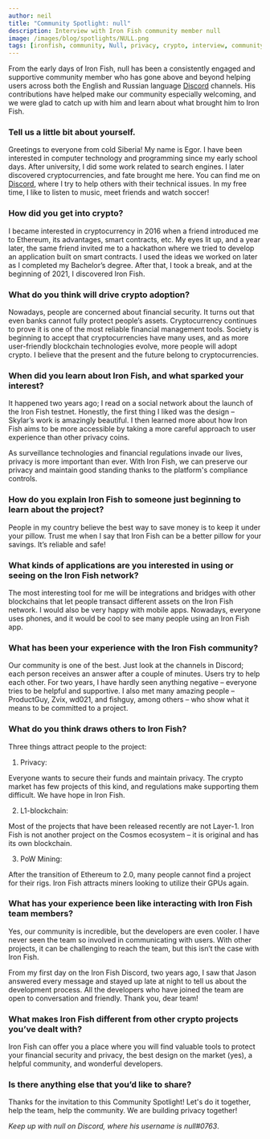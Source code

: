 ```yaml
---
author: neil
title: "Community Spotlight: null"
description: Interview with Iron Fish community member null
image: /images/blog/spotlights/NULL.png
tags: [ironfish, community, Null, privacy, crypto, interview, community-highlight]
---
```


From the early days of Iron Fish, null has been a consistently engaged and supportive community member who has gone above and beyond helping users across both the English and Russian language [Discord](https://discord.com/invite/EkQkEcm8DH) channels. His contributions have helped make our community especially welcoming, and we were glad to catch up with him and learn about what brought him to Iron Fish.

### Tell us a little bit about yourself.

Greetings to everyone from cold Siberia! My name is Egor. I have been interested in computer technology and programming since my early school days. After university, I did some work related to search engines. I later discovered cryptocurrencies, and fate brought me here. You can find me on [Discord](https://discord.ironfish.network/), where I try to help others with their technical issues. In my free time, I like to listen to music, meet friends and watch soccer!

### How did you get into crypto?

I became interested in cryptocurrency in 2016 when a friend introduced me to Ethereum, its advantages, smart contracts, etc. My eyes lit up, and a year later, the same friend invited me to a hackathon where we tried to develop an application built on smart contracts. I used the ideas we worked on later as I completed my Bachelor’s degree. After that, I took a break, and at the beginning of 2021, I discovered Iron Fish.

### What do you think will drive crypto adoption?

Nowadays, people are concerned about financial security. It turns out that even banks cannot fully protect people’s assets. Cryptocurrency continues to prove it is one of the most reliable financial management tools. Society is beginning to accept that cryptocurrencies have many uses, and as more user-friendly blockchain technologies evolve, more people will adopt crypto. I believe that the present and the future belong to cryptocurrencies.

### When did you learn about Iron Fish, and what sparked your interest?

It happened two years ago; I read on a social network about the launch of the Iron Fish testnet. Honestly, the first thing I liked was the design – Skylar’s work is amazingly beautiful. I then learned more about how Iron Fish aims to be more accessible by taking a more careful approach to user experience than other privacy coins.

As surveillance technologies and financial regulations invade our lives, privacy is more important than ever. With Iron Fish, we can preserve our privacy and maintain good standing thanks to the platform's compliance controls.

### How do you explain Iron Fish to someone just beginning to learn about the project?

People in my country believe the best way to save money is to keep it under your pillow. Trust me when I say that Iron Fish can be a better pillow for your savings. It’s reliable and safe!

### What kinds of applications are you interested in using or seeing on the Iron Fish network?

The most interesting tool for me will be integrations and bridges with other blockchains that let people transact different assets on the Iron Fish network. I would also be very happy with mobile apps. Nowadays, everyone uses phones, and it would be cool to see many people using an Iron Fish app.

### What has been your experience with the Iron Fish community?

Our community is one of the best. Just look at the channels in Discord; each person receives an answer after a couple of minutes. Users try to help each other. For two years, I have hardly seen anything negative – everyone tries to be helpful and supportive. I also met many amazing people – ProductGuy, Zvix, wd021, and fishguy, among others – who show what it means to be committed to a project.

### What do you think draws others to Iron Fish?

Three things attract people to the project:

1) Privacy:

Everyone wants to secure their funds and maintain privacy. The crypto market has few projects of this kind, and regulations make supporting them difficult. We have hope in Iron Fish.

2) L1-blockchain:

Most of the projects that have been released recently are not Layer-1. Iron Fish is not another project on the Cosmos ecosystem – it is original and has its own blockchain.

3) PoW Mining:

After the transition of Ethereum to 2.0, many people cannot find a project for their rigs. Iron Fish attracts miners looking to utilize their GPUs again.

### What has your experience been like interacting with Iron Fish team members?

Yes, our community is incredible, but the developers are even cooler. I have never seen the team so involved in communicating with users. With other projects, it can be challenging to reach the team, but this isn’t the case with Iron Fish.

From my first day on the Iron Fish Discord, two years ago, I saw that Jason answered every message and stayed up late at night to tell us about the development process. All the developers who have joined the team are open to conversation and friendly. Thank you, dear team!

### What makes Iron Fish different from other crypto projects you’ve dealt with?

Iron Fish can offer you a place where you will find valuable tools to protect your financial security and privacy, the best design on the market (yes), a helpful community, and wonderful developers.

### Is there anything else that you’d like to share?

Thanks for the invitation to this Community Spotlight!
Let's do it together, help the team, help the community. We are building privacy together!

*Keep up with null on Discord, where his username is null#0763*.
